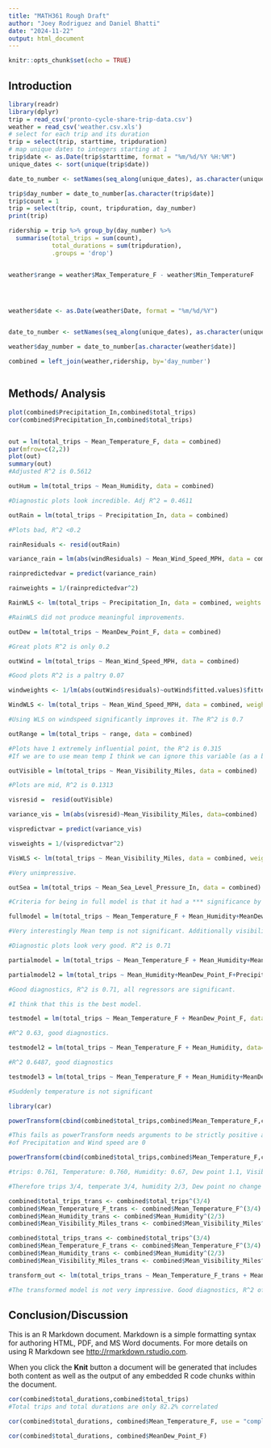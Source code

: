 ```yaml
---
title: "MATH361 Rough Draft"
author: "Joey Rodriguez and Daniel Bhatti"
date: "2024-11-22"
output: html_document
---
```


```r
knitr::opts_chunk$set(echo = TRUE)
```

## Introduction

```r
library(readr)
library(dplyr)
trip = read_csv('pronto-cycle-share-trip-data.csv')
weather = read_csv('weather.csv.xls')
# select for each trip and its duration
trip = select(trip, starttime, tripduration)
# map unique dates to integers starting at 1
trip$date <- as.Date(trip$starttime, format = "%m/%d/%Y %H:%M")
unique_dates <- sort(unique(trip$date))

date_to_number <- setNames(seq_along(unique_dates), as.character(unique_dates))

trip$day_number = date_to_number[as.character(trip$date)]
trip$count = 1
trip = select(trip, count, tripduration, day_number)
print(trip)

ridership = trip %>% group_by(day_number) %>%
  summarise(total_trips = sum(count),
            total_durations = sum(tripduration),
            .groups = 'drop')


weather$range = weather$Max_Temperature_F - weather$Min_TemperatureF




weather$date <- as.Date(weather$Date, format = "%m/%d/%Y")


date_to_number <- setNames(seq_along(unique_dates), as.character(unique_dates))

weather$day_number = date_to_number[as.character(weather$date)]

combined = left_join(weather,ridership, by='day_number')



```
## Methods/ Analysis

```r
plot(combined$Precipitation_In,combined$total_trips)
cor(combined$Precipitation_In,combined$total_trips)


out = lm(total_trips ~ Mean_Temperature_F, data = combined)
par(mfrow=c(2,2))
plot(out)
summary(out)
#Adjusted R^2 is 0.5612

outHum = lm(total_trips ~ Mean_Humidity, data = combined)

#Diagnostic plots look incredible. Adj R^2 = 0.4611

outRain = lm(total_trips ~ Precipitation_In, data = combined)

#Plots bad, R^2 <0.2

rainResiduals <- resid(outRain)

variance_rain = lm(abs(windResiduals) ~ Mean_Wind_Speed_MPH, data = combined)

rainpredictedvar = predict(variance_rain)

rainweights = 1/(rainpredictedvar^2)

RainWLS <- lm(total_trips ~ Precipitation_In, data = combined, weights = rainweights)

#RainWLS did not produce meaningful improvements.

outDew = lm(total_trips ~ MeanDew_Point_F, data = combined)

#Great plots R^2 is only 0.2

outWind = lm(total_trips ~ Mean_Wind_Speed_MPH, data = combined)

#Good plots R^2 is a paltry 0.07

windweights <- 1/lm(abs(outWind$residuals)~outWind$fitted.values)$fitted.values^2

WindWLS <- lm(total_trips ~ Mean_Wind_Speed_MPH, data = combined, weights = windweights)

#Using WLS on windspeed significantly improves it. The R^2 is 0.7

outRange = lm(total_trips ~ range, data = combined)

#Plots have 1 extremely influential point, the R^2 is 0.315
#If we are to use mean temp I think we can ignore this variable (as a basic regressor)

outVisible = lm(total_trips ~ Mean_Visibility_Miles, data = combined)

#Plots are mid, R^2 is 0.1313

visresid =  resid(outVisible)

variance_vis = lm(abs(visresid)~Mean_Visibility_Miles, data=combined)

vispredictvar = predict(variance_vis)

visweights = 1/(vispredictvar^2)

VisWLS <- lm(total_trips ~ Mean_Visibility_Miles, data = combined, weights = visweights)

#Very unimpressive.

outSea = lm(total_trips ~ Mean_Sea_Level_Pressure_In, data = combined)

#Criteria for being in full model is that it had a *** significance by itself

fullmodel = lm(total_trips ~ Mean_Temperature_F + Mean_Humidity+MeanDew_Point_F+Precipitation_In+Mean_Wind_Speed_MPH+Mean_Visibility_Miles, data = combined)

#Very interestingly Mean temp is not significant. Additionally visibility is far from significant

#Diagnostic plots look very good. R^2 is 0.71

partialmodel = lm(total_trips ~ Mean_Temperature_F + Mean_Humidity+MeanDew_Point_F+Precipitation_In+Mean_Wind_Speed_MPH, data = combined)

partialmodel2 = lm(total_trips ~ Mean_Humidity+MeanDew_Point_F+Precipitation_In+Mean_Wind_Speed_MPH, data = combined)

#Good diagnostics, R^2 is 0.71, all regressors are significant.

#I think that this is the best model.

testmodel = lm(total_trips ~ Mean_Temperature_F + MeanDew_Point_F, data=combined)

#R^2 0.63, good diagnostics.

testmodel2 = lm(total_trips ~ Mean_Temperature_F + Mean_Humidity, data=combined)

#R^2 0.6487, good diagnostics

testmodel3 = lm(total_trips ~ Mean_Temperature_F + Mean_Humidity+MeanDew_Point_F, data=combined)

#Suddenly temperature is not significant

library(car)

powerTransform(cbind(combined$total_trips,combined$Mean_Temperature_F,combined$Mean_Humidity,combined$MeanDew_Point_F,combined$Precipitation_In,combined$Mean_Wind_Speed_MPH,combined$Mean_Visibility_Miles))

#This fails as powerTransform needs arguments to be strictly positive and the min
#of Precipitation and Wind speed are 0

powerTransform(cbind(combined$total_trips,combined$Mean_Temperature_F,combined$Mean_Humidity,combined$MeanDew_Point_F,combined$Mean_Visibility_Miles))

#trips: 0.761, Temperature: 0.760, Humidity: 0.67, Dew point 1.1, Visibility 10

#Therefore trips 3/4, temperate 3/4, humidity 2/3, Dew point no change visibility, visibility^2

combined$total_trips_trans <- combined$total_trips^(3/4)
combined$Mean_Temperature_F_trans <- combined$Mean_Temperature_F^(3/4)
combined$Mean_Humidity_trans <- combined$Mean_Humidity^(2/3)
combined$Mean_Visibility_Miles_trans <- combined$Mean_Visibility_Miles^2

combined$total_trips_trans <- combined$total_trips^(3/4)
combined$Mean_Temperature_F_trans <- combined$Mean_Temperature_F^(3/4)
combined$Mean_Humidity_trans <- combined$Mean_Humidity^(2/3)
combined$Mean_Visibility_Miles_trans <- combined$Mean_Visibility_Miles^10

transform_out <- lm(total_trips_trans ~ Mean_Temperature_F_trans + Mean_Humidity_trans + MeanDew_Point_F + Mean_Visibility_Miles_trans, data = combined)

#The transformed model is not very impressive. Good diagnostics, R^2 of 0.6484

```

## Conclusion/Discussion

This is an R Markdown document. Markdown is a simple formatting syntax for authoring HTML, PDF, and MS Word documents. For more details on using R Markdown see <http://rmarkdown.rstudio.com>.

When you click the **Knit** button a document will be generated that includes both content as well as the output of any embedded R code chunks within the document. 


```r
cor(combined$total_durations,combined$total_trips)
#Total trips and total durations are only 82.2% correlated

cor(combined$total_durations, combined$Mean_Temperature_F, use = "complete.obs")

cor(combined$total_durations, combined$MeanDew_Point_F)


```





